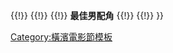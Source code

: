 {{Navbox
|name=橫濱電影節最佳男配角
|title=[[横滨电影节|{{white|横滨电影节}}]]最佳男配角
|basestyle = background:#990036; color: white;
| listclass = hlist
| state = {{{state<includeonly>|collapsed</includeonly>}}}
| group1 = 1979年
| list1  = 
* 1979 [[蟹江敬三]]

| group2 = 1980年代
| list2  = 
* 1980 [[風間杜夫]]
* 1981 [[石桥莲司]]
* 1982 {{link-ja|平田滿|平田満}}
* 1983 [[伊丹十三]]
* 1984 {{link-ja|高品格|高品格}}
* 1985 [[三浦友和]]
* 1986 [[小林薰]]
* 1987 [[河原佐武]]
* 1988 [[片岡鶴太郎]]
* 1989 [[原田芳雄]]

| group3 = 1990年代
| list3  = 
* 1990 [[蟹江敬三]]
* 1991 [[的場浩司]]
* 1992 {{link-ja|室田日出男|室田日出男}}
* 1993 [[萩原聖人]]
* 1994 [[佐藤浩市]]
* 1995 {{link-ja|金山一彥|金山一彦}}
* 1996 [[石桥凌]]
* 1997 [[西村雅彥]]、{{link-ja|尾藤功男|尾藤イサオ}}
* 1998 [[大杉漣]]
* 1999 [[北村一輝]]

| group4 = 2000年代
| list4  = 
* 2000 [[香川照之]]、{{link-ja|村上淳|村上淳}}
* 2001 [[山崎努]]
* 2002 [[冢本晉也|塚本晉也]]
* 2003 [[大森南朋]]
* 2004 [[柄本明]]
* 2005 [[岸部一德]]
* 2006 {{link-ja|笹野高史|笹野高史}}
* 2007 [[永瀨正敏]]
* 2008 [[西岛秀俊|西島秀俊]]
* 2009 [[岡田義德]]、[[松重豐]]

| group5 = 2001年代
| list5  = 
* 2010 [[石桥莲司]]
* 2011 {{link-ja|緒方義博|でんでん}}
* 2012 [[山田孝之]]
* 2013 [[中川雅也|Lily Franky]]
* 2014 [[池松壮亮]]
* 2015 [[光石研]]
* 2016 [[菅田將暉]]
* 2017 {{link-ja|塩見三省|塩見三省}}、[[松坂桃李]]
* 2018 [[松坂桃李]]
* 2019 [[成田凌]]

| group6 = 2020年代
| list6 = 
* 2020 {{link-ja|宇野祥平|宇野祥平}}、[[緒形直人]]
* 2021 [[鈴木亮平]]

|below=[[:Template:横滨电影节最佳影片|{{white|最佳影片}}]] {{!}} [[:Template:横滨电影节最佳导演|{{white|最佳導演}}]] {{!}} [[:Template:橫濱電影節最佳男主角|{{white|最佳男主角}}]] {{!}} [[:Template:橫濱電影節最佳女主角|{{white|最佳女主角}}]] {{!}} '''最佳男配角''' {{!}} [[:Template:橫濱電影節最佳女配角|{{white|最佳女配角}}]] {{!}} [[:Template:橫濱電影節最佳新人|{{white|最佳新人}}]] 
}}<noinclude>

{{collapsible option}}
[[Category:橫濱電影節模板]]
</noinclude>